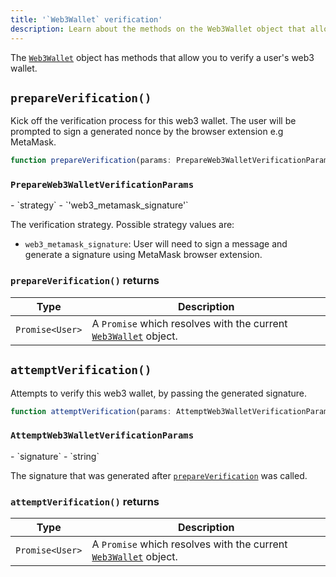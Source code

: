 ```yaml
---
title: '`Web3Wallet` verification'
description: Learn about the methods on the Web3Wallet object that allow you to verify a user's web3 wallet.
---
```


The [`Web3Wallet`][web3-ref] object has methods that allow you to verify a user's web3 wallet.

## `prepareVerification()`

Kick off the verification process for this web3 wallet. The user will be prompted to sign a generated nonce by the browser extension e.g MetaMask.

```typescript {{ prettier: false }}
function prepareVerification(params: PrepareWeb3WalletVerificationParams): Promise<Web3Wallet>;
```

### `PrepareWeb3WalletVerificationParams`

<Properties>
  - `strategy`
  - `'web3_metamask_signature'`

  The verification strategy. Possible strategy values are:

  - `web3_metamask_signature`: User will need to sign a message and generate a signature using MetaMask browser extension.
</Properties>

### `prepareVerification()` returns

| Type | Description |
| - | - |
| <code>Promise\<User></code> | A `Promise` which resolves with the current [`Web3Wallet`][web3-ref] object. |

## `attemptVerification()`

Attempts to verify this web3 wallet, by passing the generated signature.

```typescript {{ prettier: false }}
function attemptVerification(params: AttemptWeb3WalletVerificationParams): Promise<Web3Wallet>;
```

### `AttemptWeb3WalletVerificationParams`

<Properties>
  - `signature`
  - `string`

  The signature that was generated after [`prepareVerification`](#prepare-verification) was called.
</Properties>

### `attemptVerification()` returns

| Type | Description |
| - | - |
| <code>Promise\<User></code> | A `Promise` which resolves with the current [`Web3Wallet`][web3-ref] object. |

[web3-ref]: /docs/references/javascript/web3-wallet/web3-wallet
